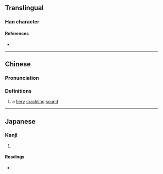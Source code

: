 {{character info}}
==Translingual==

===Han character===
{{Han char|rn=86|rad=火|as=11|sn=15|four=96054|canj=FWTJ|ids=⿰火畢}}

====References====
* {{Han ref|kx=0680.120|dkj=19324|dj=1091.180|hdz=32228.160|uh=719A|ud=29082|bh=E667|bd=58983}}

----

==Chinese==
{{zh-forms}}

===Pronunciation===
{{zh-pron
|m=bì
|c=bat1
|mc=y
|oc=y
|ma=
|cat=n
}}

===Definitions===
{{zh-hanzi}}

# {{lb|zh|onomatopoeia}} a [[fiery]] [[crackling]] [[sound]]

----

==Japanese==

===Kanji===
{{ja-kanji|grade=|rs=火11}}

# {{rfdef|ja|sort=火11}}

====Readings====
* {{ja-readings|on=[[ひつ]] (hitsu), [[ひち]] (hichi)|kun=}}